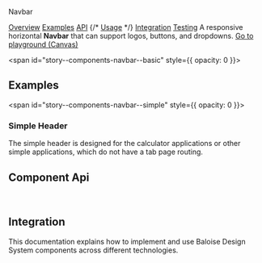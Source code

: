 
<bal-doc-banner id="story--components-navbar--basic">Navbar</bal-doc-banner>

<bal-doc-tabs>
  <a href="#story--components-navbar--basic">Overview</a>
  <a href="#examples">Examples</a>
  <a href="#component-api">API</a>
  {/* <a href="#usage">Usage</a> */}
  <a href="#integration">Integration</a>
  <a href="#testing">Testing</a>
</bal-doc-tabs>

<bal-doc-lead>
  A responsive horizontal <b>Navbar</b> that can support logos, buttons, and dropdowns.
</bal-doc-lead>

<Canvas withSource="open">
  <Story id="components-navbar--basic" />
</Canvas>

<bal-doc-app>
  <bal-button-group class="mb-6" position="center">
    <a class="button is-primary" href="?path=/story/components-navbar--basic">
      Go to playground (Canvas)
    </a>
  </bal-button-group>
</bal-doc-app>

<span id="story--components-navbar--basic" style={{ opacity: 0 }}></span>

## Examples

<span id="story--components-navbar--simple" style={{ opacity: 0 }}></span>

### Simple Header

The simple header is designed for the calculator applications or other simple applications, which
do not have a tab page routing.

<Canvas>
  <Story id="components-navbar--simple" />
</Canvas>

## Component Api

<Description markdown={readme} />
<Description markdown={navbarBrand} />
<Description markdown={navbarMenu} />
<Description markdown={navbarMenuStart} />
<Description markdown={navbarMenuEnd} />

<br />

## Integration

This documentation explains how to implement and use Baloise Design System components across different technologies.

<bal-doc-link-list>
  <a href="?path=/docs/getting-started-html5-overview--page">
    <bal-doc-link-list-item template="html5"></bal-doc-link-list-item>
  </a>
  <a href="?path=/docs/getting-started-vue-overview--page">
    <bal-doc-link-list-item template="vue"></bal-doc-link-list-item>
  </a>
  <a href="?path=/docs/getting-started-angular-overview--page">
    <bal-doc-link-list-item template="angular"></bal-doc-link-list-item>
  </a>
  <a href="?path=/docs/getting-started-react-overview--page">
    <bal-doc-link-list-item template="react"></bal-doc-link-list-item>
  </a>
</bal-doc-link-list>


<Description markdown={testing} />

<bal-doc-github link="/components/bal-navbar/stories/bal-navbar.docs.mdx"></bal-doc-github>
